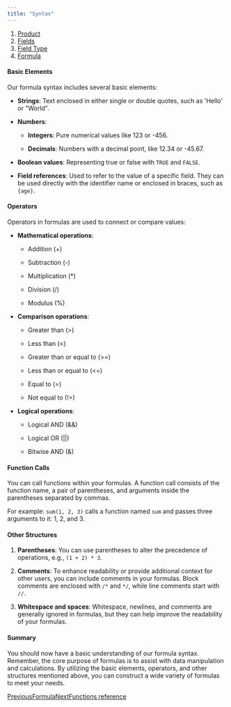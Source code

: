 ```yaml
---
title: "Syntax"
---
```


1. [Product](/product)
2. [Fields](/product/fields)
3. [Field Type](/product/fields/field-type)
4. [Formula](/product/fields/field-type/formula)

#### Basic Elements

Our formula syntax includes several basic elements:

* **Strings**: Text enclosed in either single or double quotes, such as 'Hello' or "World".

* **Numbers**:

  * **Integers**: Pure numerical values like 123 or -456.

  * **Decimals**: Numbers with a decimal point, like 12.34 or -45.67.

* **Boolean values**: Representing true or false with `TRUE` and `FALSE`.

* **Field references**: Used to refer to the value of a specific field. They can be used directly with the identifier name or enclosed in braces, such as `{age}`.

#### Operators

Operators in formulas are used to connect or compare values:

* **Mathematical operations**:

  * Addition (+)

  * Subtraction (-)

  * Multiplication (\*)

  * Division (/)

  * Modulus (%)

* **Comparison operations**:

  * Greater than (>)

  * Less than (\<)

  * Greater than or equal to (>=)

  * Less than or equal to (\<=)

  * Equal to (=)

  * Not equal to (!=)

* **Logical operations**:

  * Logical AND (&&)

  * Logical OR (||)

  * Bitwise AND (&)

#### Function Calls

You can call functions within your formulas. A function call consists of the function name, a pair of parentheses, and arguments inside the parentheses separated by commas.

For example: `sum(1, 2, 3)` calls a function named `sum` and passes three arguments to it: 1, 2, and 3.

#### Other Structures

1. **Parentheses**: You can use parentheses to alter the precedence of operations, e.g., `(1 + 2) * 3`.

2. **Comments**: To enhance readability or provide additional context for other users, you can include comments in your formulas. Block comments are enclosed with `/*` and `*/`, while line comments start with `//`.

3. **Whitespace and spaces**: Whitespace, newlines, and comments are generally ignored in formulas, but they can help improve the readability of your formulas.

#### Summary

You should now have a basic understanding of our formula syntax. Remember, the core purpose of formulas is to assist with data manipulation and calculations. By utilizing the basic elements, operators, and other structures mentioned above, you can construct a wide variety of formulas to meet your needs.

[PreviousFormula](/product/fields/field-type/formula)[NextFunctions reference](/product/fields/field-type/formula/functions-reference)

